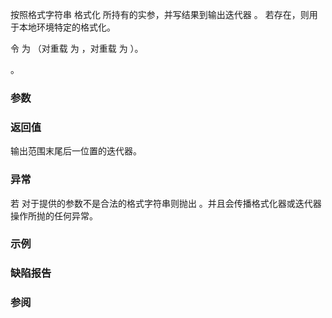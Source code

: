 {{cpp/title|vformat_to}}
{{cpp/utility/format/navbar}}

{{dcl begin}}
{{dcl header|format}}
{{dcl|num=1|since=c++20|1=
template&lt; class OutputIt &gt;
OutputIt vformat_to( OutputIt out, std::string_view fmt, std::format_args args );
}}
{{dcl|num=2|since=c++20|1=
template&lt; class OutputIt &gt;
OutputIt vformat_to( OutputIt out, std::wstring_view fmt, std::wformat_args args );
}}
{{dcl|num=3|since=c++20|1=
template&lt; class OutputIt &gt;
OutputIt vformat_to( OutputIt out, const std::locale&amp; loc,
                     std::string_view fmt, std::format_args args );
}}
{{dcl|num=4|since=c++20|1=
template&lt; class OutputIt &gt;
OutputIt vformat_to( OutputIt out, const std::locale&amp; loc,
                     std::wstring_view fmt, std::wformat_args args );
}}
{{dcl end}}

按照格式字符串 {{c|fmt}} 格式化 {{c|args}} 所持有的实参，并写结果到输出迭代器 {{c|out}}。{{c|loc}} 若存在，则用于本地环境特定的格式化。

令 {{tt|CharT}} 为 {{c/core|decltype(fmt)::char_type}}（对重载 {{v|1,3}} 为 {{c/core|char}}，对重载 {{c/core|wchar_t}} 为 {{v|2,4}}）。

{{cpp/enable if|plural=true|
{{tt|OutputIt}} 满足概念 {{c/core|std::output_iterator&lt;const CharT&amp;&gt;}} }}。
{{cpp/precondition|
{{tt|OutputIt}} 必须实现（满足其语义要求）概念 {{c/core|std::output_iterator&lt;const CharT&amp;&gt;}}，且对于 {{tt|Args}} 中的任何 {{tt|Ti}}，{{c|std::formatter&lt;Ti, CharT&gt;}} 都必须满足{{named req|Formatter}}要求，}}

===参数===
{{par begin}}
{{par|out|指向输出缓冲区的迭代器}}
{{par|fmt|{{include|cpp/utility/format/format string}}}}
{{par|args...|要格式化的实参}}
{{par|loc|用于本地环境特定的格式化的 {{lc|std::locale}}}}
{{par end}}

===返回值===
输出范围末尾后一位置的迭代器。

===异常===
若 {{c|fmt}} 对于提供的参数不是合法的格式字符串则抛出 {{lc|std::format_error}}。并且会传播格式化器或迭代器操作所抛的任何异常。

===示例===
{{example
|code=
|output=
}}

===缺陷报告===
{{dr list begin}}
{{dr list item|paper=P2216R3|std=C++20|before={{c|args}} 的类型在 {{tt|OutputIt}} 上参数化|after=不参数化}}
{{dr list end}}

===参阅===

{{langlinks|en|es|ja|ru}}